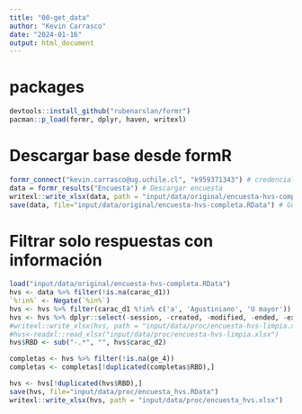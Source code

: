 ```yaml
---
title: "00-get_data"
author: "Kevin Carrasco"
date: "2024-01-16"
output: html_document
---
```


# packages

```r
devtools::install_github("rubenarslan/formr")
pacman::p_load(formr, dplyr, haven, writexl)
```


# Descargar base desde formR

```r
formr_connect("kevin.carrasco@ug.uchile.cl", "k959371343") # credenciales FormR
data = formr_results("Encuesta") # Descargar encuesta
writexl::write_xlsx(data, path = "input/data/original/encuesta-hvs-completa.xlsx") # Guardar en xlsx
save(data, file="input/data/original/encuesta-hvs-completa.RData") # Guardar en RData
```

# Filtrar solo respuestas con información

```r
load("input/data/original/encuesta-hvs-completa.RData")
hvs <- data %>% filter(!is.na(carac_d1))
`%!in%` <- Negate(`%in%`)
hvs <- hvs %>% filter(carac_d1 %!in% c('a', 'Agustiniano', 'U mayor')) # eliminar dos casos de etapa prueba
hvs <- hvs %>% dplyr::select(-session, -created, -modified, -ended, -expired, -start_01, -hva, -ha, -ge)
#writexl::write_xlsx(hvs, path = "input/data/proc/encuesta-hvs-limpia.xlsx") # Guardar en xlsx y seleccionamos 'a mano'
#hvs<-readxl::read_xlsx("input/data/proc/encuesta-hvs-limpia.xlsx")
hvs$RBD <- sub("-.*", "", hvs$carac_d2)

completas <- hvs %>% filter(!is.na(ge_4))
completas <- completas[!duplicated(completas$RBD),]

hvs <- hvs[!duplicated(hvs$RBD),]
save(hvs, file="input/data/proc/encuesta_hvs.RData")
writexl::write_xlsx(hvs, path = "input/data/proc/encuesta_hvs.xlsx")
```





